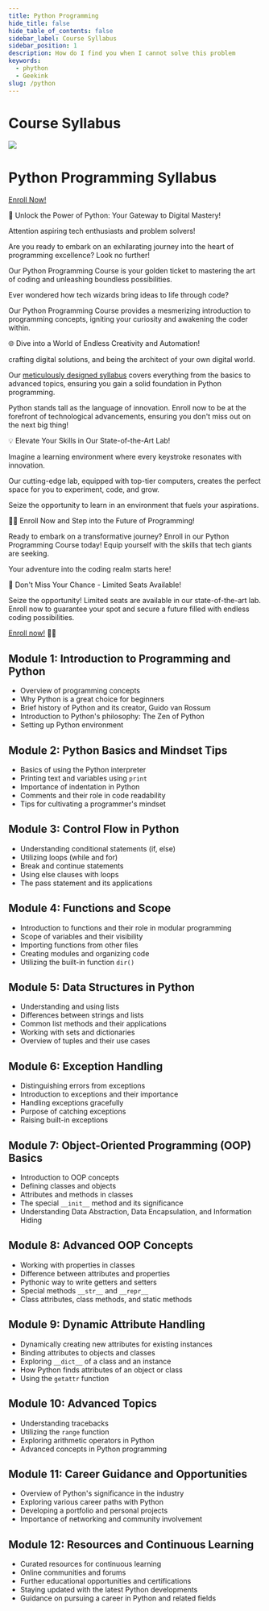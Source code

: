 ```yaml
---
title: Python Programming
hide_title: false
hide_table_of_contents: false
sidebar_label: Course Syllabus
sidebar_position: 1
description: How do I find you when I cannot solve this problem
keywords:
  - phython
  - Geekink
slug: /python
---
```


# Course Syllabus

![](./../../static/img/sysllabus.jpeg)


# Python Programming Syllabus

[Enroll Now!](./intro.mdx)

🚀 Unlock the Power of Python: Your Gateway to Digital Mastery!

Attention aspiring tech enthusiasts and problem solvers!

Are you ready to embark on an exhilarating journey into the heart of programming excellence? Look no further! 

Our Python Programming Course is your golden ticket to mastering the art of coding and unleashing boundless possibilities.

Ever wondered how tech wizards bring ideas to life through code? 

Our Python Programming Course provides a mesmerizing introduction to programming concepts, 
igniting your curiosity and awakening the coder within.

🌐 Dive into a World of Endless Creativity and Automation!

crafting digital solutions, and being the architect of your own digital world. 

Our [meticulously designed syllabus](#course-syllabus) covers everything from the basics to advanced topics, ensuring you gain a solid foundation in Python programming.

Python stands tall as the language of innovation. Enroll now to be at the forefront of technological advancements, ensuring you don't miss out on the next big thing!

💡 Elevate Your Skills in Our State-of-the-Art Lab!

Imagine a learning environment where every keystroke resonates with innovation. 


Our cutting-edge lab, equipped with top-tier computers, creates the perfect space for you to experiment, code, and grow. 

Seize the opportunity to learn in an environment that fuels your aspirations.

👩‍💻 Enroll Now and Step into the Future of Programming!


Ready to embark on a transformative journey? Enroll in our Python Programming Course today! Equip yourself with the skills that tech giants are seeking. 

Your adventure into the coding realm starts here!

🌟 Don't Miss Your Chance - Limited Seats Available!

Seize the opportunity! Limited seats are available in our state-of-the-art lab. Enroll now to guarantee your spot and secure a future filled with endless coding possibilities.

[Enroll now!](./intro.mdx) 🐍✨

## Module 1: Introduction to Programming and Python
- Overview of programming concepts
- Why Python is a great choice for beginners
- Brief history of Python and its creator, Guido van Rossum
- Introduction to Python's philosophy: The Zen of Python
- Setting up Python environment

## Module 2: Python Basics and Mindset Tips
- Basics of using the Python interpreter
- Printing text and variables using `print`
- Importance of indentation in Python
- Comments and their role in code readability
- Tips for cultivating a programmer's mindset

## Module 3: Control Flow in Python
- Understanding conditional statements (if, else)
- Utilizing loops (while and for)
- Break and continue statements
- Using else clauses with loops
- The pass statement and its applications

## Module 4: Functions and Scope
- Introduction to functions and their role in modular programming
- Scope of variables and their visibility
- Importing functions from other files
- Creating modules and organizing code
- Utilizing the built-in function `dir()`

## Module 5: Data Structures in Python
- Understanding and using lists
- Differences between strings and lists
- Common list methods and their applications
- Working with sets and dictionaries
- Overview of tuples and their use cases

## Module 6: Exception Handling
- Distinguishing errors from exceptions
- Introduction to exceptions and their importance
- Handling exceptions gracefully
- Purpose of catching exceptions
- Raising built-in exceptions

## Module 7: Object-Oriented Programming (OOP) Basics
- Introduction to OOP concepts
- Defining classes and objects
- Attributes and methods in classes
- The special `__init__` method and its significance
- Understanding Data Abstraction, Data Encapsulation, and Information Hiding

## Module 8: Advanced OOP Concepts
- Working with properties in classes
- Difference between attributes and properties
- Pythonic way to write getters and setters
- Special methods `__str__` and `__repr__`
- Class attributes, class methods, and static methods

## Module 9: Dynamic Attribute Handling
- Dynamically creating new attributes for existing instances
- Binding attributes to objects and classes
- Exploring `__dict__` of a class and an instance
- How Python finds attributes of an object or class
- Using the `getattr` function

## Module 10: Advanced Topics
- Understanding tracebacks
- Utilizing the `range` function
- Exploring arithmetic operators in Python
- Advanced concepts in Python programming

## Module 11: Career Guidance and Opportunities
- Overview of Python's significance in the industry
- Exploring various career paths with Python
- Developing a portfolio and personal projects
- Importance of networking and community involvement

## Module 12: Resources and Continuous Learning
- Curated resources for continuous learning
- Online communities and forums
- Further educational opportunities and certifications
- Staying updated with the latest Python developments
- Guidance on pursuing a career in Python and related fields
